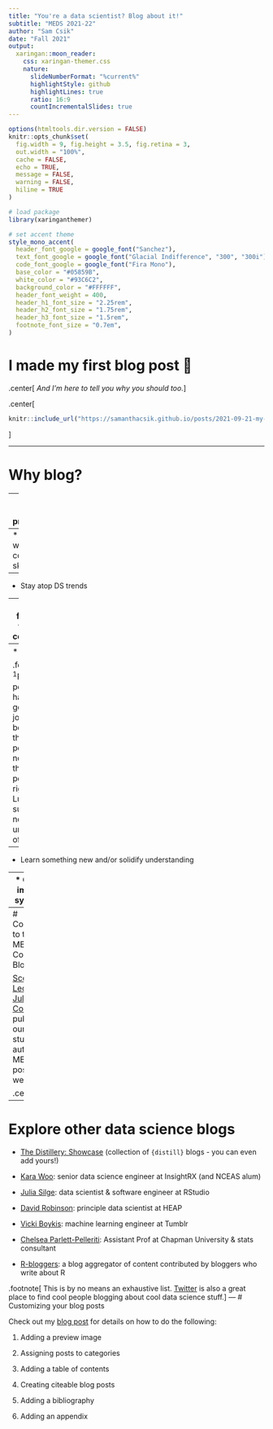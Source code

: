 ```yaml
---
title: "You're a data scientist? Blog about it!"
subtitle: "MEDS 2021-22"
author: "Sam Csik"
date: "Fall 2021"
output:
  xaringan::moon_reader:
    css: xaringan-themer.css
    nature:
      slideNumberFormat: "%current%"
      highlightStyle: github
      highlightLines: true
      ratio: 16:9
      countIncrementalSlides: true
---
```


```r
options(htmltools.dir.version = FALSE)
knitr::opts_chunk$set(
  fig.width = 9, fig.height = 3.5, fig.retina = 3,
  out.width = "100%",
  cache = FALSE,
  echo = TRUE,
  message = FALSE, 
  warning = FALSE,
  hiline = TRUE
)
```

```r
# load package
library(xaringanthemer)

# set accent theme
style_mono_accent(
  header_font_google = google_font("Sanchez"), 
  text_font_google = google_font("Glacial Indifference", "300", "300i"),
  code_font_google = google_font("Fira Mono"),
  base_color = "#05859B",
  white_color = "#93C6C2",
  background_color = "#FFFFFF",
  header_font_weight = 400,
  header_h1_font_size = "2.25rem",
  header_h2_font_size = "1.75rem",
  header_h3_font_size = "1.5rem",
  footnote_font_size = "0.7em",
)
```

# I made my first blog post 🎉

.center[
*And I'm here to tell you why you should too.*
]

.center[
```r
knitr::include_url("https://samanthacsik.github.io/posts/2021-09-21-my-first-test-post/")
```
]

---

# Why blog?

--
* Build your online profile/portfolio 
    
    * **"...sharing *anything* is almost always better than sharing nothing."** -[@drob](https://twitter.com/drob) in his post, [Advice to aspiring data scientists: start a blog](http://varianceexplained.org/r/start-blog/)

--
* Practice writing & communication skills  

--
* Stay atop DS trends  


--
* Solicit feedback from the community  


--
* Network<sup>1</sup>  

.footnote[
<sup>1</sup>Real people have gotten real jobs because the right person noticed their blog post at the right time. Lucky for sure, but not unheard of!
]

--
* Learn something new and/or solidify understanding   


--
* Combat imposter syndrome  
   
    * **"Once you've shared some analyses and code, you'll probably find that you were underrating yourself in some areas."** also -[@drob](https://twitter.com/drob) in his post, [Advice to aspiring data scientists: start a blog](http://varianceexplained.org/r/start-blog/)


---
# Contribute to the MEDS Community Blog!

[Scout Leonard](https://scoutcleonard.github.io/) & [Juliet Cohen](https://julietcohen.github.io/) published our first student-authored MEDS blog post this week:

.center[
```r
knitr::include_url("https://ucsb-meds.github.io/posts/2021-09-24-summery-summary/")
```
]

---
# Explore other data science blogs

* [The Distillery: Showcase](https://distillery.rbind.io/showcase.html) (collection of `{distill}` blogs - you can even add yours!)

* [Kara Woo](https://blog.karawoo.com/): senior data science engineer at InsightRX (and NCEAS alum)

* [Julia Silge](https://juliasilge.com/blog/): data scientist & software engineer at RStudio

* [David Robinson](http://varianceexplained.org/about/): principle data scientist at HEAP

* [Vicki Boykis](http://veekaybee.github.io/): machine learning engineer at Tumblr

* [Chelsea Parlett-Pelleriti](https://cmparlettpelleriti.github.io/writing.html): Assistant Prof at Chapman University & stats consultant

* [R-bloggers](https://www.r-bloggers.com/): a blog aggregator of content contributed by bloggers who write about R

.footnote[
This is by no means an exhaustive list. [Twitter](https://twitter.com/home?lang=en) is also a great place to find cool people blogging about cool data science stuff.
]
---
# Customizing your blog posts

Check out my [blog post](https://samanthacsik.github.io/posts/2021-09-21-my-first-test-post/) for details on how to do the following: 

1. Adding a preview image

2. Assigning posts to categories

3. Adding a table of contents

4. Creating citeable blog posts

5. Adding a bibliography

6. Adding an appendix